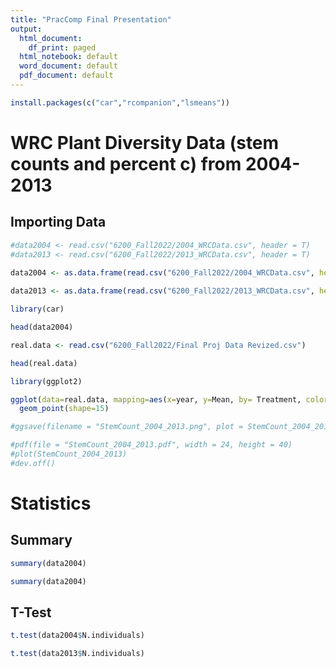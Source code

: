 ```yaml
---
title: "PracComp Final Presentation"
output:
  html_document:
    df_print: paged
  html_notebook: default
  word_document: default
  pdf_document: default
---
```


```r
install.packages(c("car","rcompanion","lsmeans"))
```

# WRC Plant Diversity Data (stem counts and percent c) from 2004-2013

## Importing Data

```r
#data2004 <- read.csv("6200_Fall2022/2004_WRCData.csv", header = T)
#data2013 <- read.csv("6200_Fall2022/2013_WRCData.csv", header = T)
```

```r
data2004 <- as.data.frame(read.csv("6200_Fall2022/2004_WRCData.csv", header = T))
                          
data2013 <- as.data.frame(read.csv("6200_Fall2022/2013_WRCData.csv", header = T))

library(car)
```

```r
head(data2004)
```

```r
real.data <- read.csv("6200_Fall2022/Final Proj Data Revized.csv")
```

```r
head(real.data)
```

```r
library(ggplot2)
```


```r
ggplot(data=real.data, mapping=aes(x=year, y=Mean, by= Treatment, color= Treatment)) + geom_line() +
  geom_point(shape=15)
```

```r
#ggsave(filename = "StemCount_2004_2013.png", plot = StemCount_2004_2013, width = 24, height = 40, dpi = 300, units = "cm")
```


```r
#pdf(file = "StemCount_2004_2013.pdf", width = 24, height = 40)
#plot(StemCount_2004_2013)
#dev.off()
```

# Statistics

## Summary

```r
summary(data2004)
```
  
```r
summary(data2004)
```
  
## T-Test

```r
t.test(data2004$N.individuals)
```

```r
t.test(data2013$N.individuals)
```

```r

```



